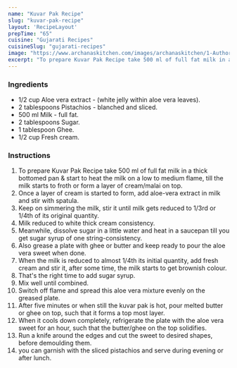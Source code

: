 ---
name: "Kuvar Pak Recipe"
slug: "kuvar-pak-recipe"
layout: 'RecipeLayout'
prepTime: "65"
cuisine: "Gujarati Recipes﻿"
cuisineSlug: "gujarati-recipes"
image: "https://www.archanaskitchen.com/images/archanaskitchen/1-Author/Reena_vyas/How_to_make_a_Unique_Aloe_Vera_Sweet_Recipe__Kuvar_Pak_Recipe.jpg"
excerpt: "To prepare Kuvar Pak Recipe take 500 ml of full fat milk in a thick bottomed pan  start to heat the milk on a low to medium flame, till the milk starts to froth or form a layer of creammalai on top"
---

### Ingredients

- 1/2 cup Aloe vera extract - (white jelly within aloe vera leaves).
- 2 tablespoons Pistachios - blanched and sliced.
- 500 ml Milk - full fat.
- 2 tablespoons Sugar.
- 1 tablespoon Ghee.
- 1/2 cup Fresh cream.

### Instructions

1. To prepare Kuvar Pak Recipe take 500 ml of full fat milk in a thick bottomed pan & start to heat the milk on a low to medium flame, till the milk starts to froth or form a layer of cream/malai on top.
1. Once a layer of cream is started to form, add aloe-vera extract in milk and stir with spatula.
1. Keep on simmering the milk, stir it until milk gets reduced to 1/3rd or 1/4th of its original quantity.
1. Milk reduced to white thick cream consistency.
1. Meanwhile, dissolve sugar in a little water and heat in a saucepan till you get sugar syrup of one string-consistency.
1. Also grease a plate with ghee or butter and keep ready to pour the aloe vera sweet when done.
1. When the milk is reduced to almost 1/4th its initial quantity, add fresh cream and stir it, after some time, the milk starts to get brownish colour.
1. That's the right time to add sugar syrup.
1. Mix well until combined.
1. Switch off flame and spread this aloe vera mixture evenly on the greased plate.
1. After five minutes or when still the kuvar pak is hot, pour melted butter or ghee on top, such that it forms a top most layer.
1. When it cools down completely, refrigerate the plate with the aloe vera sweet for an hour, such that the butter/ghee on the top solidifies.
1. Run a knife around the edges and cut the sweet to desired shapes, before demoulding them.
1. you can garnish with the sliced pistachios and serve during evening or after lunch.
